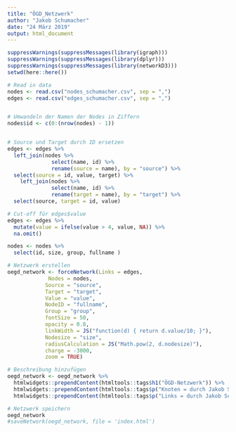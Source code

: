 ```yaml
---
title: "ÖGD_Netzwerk"
author: "Jakob Schumacher"
date: "24 März 2019"
output: html_document
---
```


```r
suppressWarnings(suppressMessages(library(igraph)))
suppressWarnings(suppressMessages(library(dplyr)))
suppressWarnings(suppressMessages(library(networkD3)))
setwd(here::here())
```


```r
# Read in data
nodes <- read.csv("nodes_schumacher.csv", sep = ",")
edges <- read.csv("edges_schumacher.csv", sep = ",")


# Umwandeln der Namen der Nodes in Ziffern
nodes$id <- c(0:(nrow(nodes) - 1))


# Source und Target durch ID ersetzen
edges <- edges %>% 
  left_join(nodes %>% 
              select(name, id) %>% 
              rename(source = name), by = "source") %>% 
  select(source = id, value, target) %>% 
    left_join(nodes %>% 
              select(name, id) %>% 
              rename(target = name), by = "target") %>% 
  select(source, target = id, value) 

# Cut-off für edges$value
edges <- edges %>% 
  mutate(value = ifelse(value > 4, value, NA)) %>% 
  na.omit()

nodes <- nodes %>% 
  select(id, size, group, fullname )

```


```r
# Netzwerk erstellen
oegd_network <- forceNetwork(Links = edges, 
             Nodes = nodes,
            Source = "source", 
            Target = "target",
            Value = "value", 
            NodeID = "fullname",
            Group = "group", 
            fontSize = 50,
            opacity = 0.8,
            linkWidth = JS("function(d) { return d.value/10; }"),
            Nodesize = "size",
            radiusCalculation = JS("Math.pow(2, d.nodesize)"),
            charge = -3000,
            zoom = TRUE) 

# Beschreibung hinzufügen
oegd_network <- oegd_network %>% 
  htmlwidgets::prependContent(htmltools::tags$h1("ÖGD-Netzwerk")) %>% 
  htmlwidgets::prependContent(htmltools::tags$p("Knoten = durch Jakob Schumacher geschätzten Anzahl aller Mitarbeitenden der Einrichtung. Größenformel= 2^10log(Anzahl)")) %>%  
  htmlwidgets::prependContent(htmltools::tags$p("Links = durch Jakob Schumacher geschätzte jährliche Anzahl der Kontakt bei denen eine relevante Information ausgetauscht wird. Größenformel = Anzahl/10")) 

# Netzwerk speichern
oegd_network
#saveNetwork(oegd_network, file = 'index.html')

```
